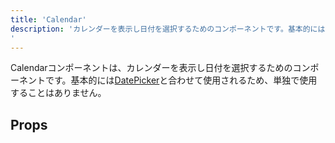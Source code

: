 ```yaml
---
title: 'Calendar'
description: 'カレンダーを表示し日付を選択するためのコンポーネントです。基本的にはDatePickerと合わせて使用されるため、単独で使用することはありません。
'
---
```


Calendarコンポーネントは、カレンダーを表示し日付を選択するためのコンポーネントです。基本的には[DatePicker](/products/components/date-picker/)と合わせて使用されるため、単独で使用することはありません。

<ComponentStory name="Calendar" />

## Props

<ComponentPropsTable name="Calendar" />

